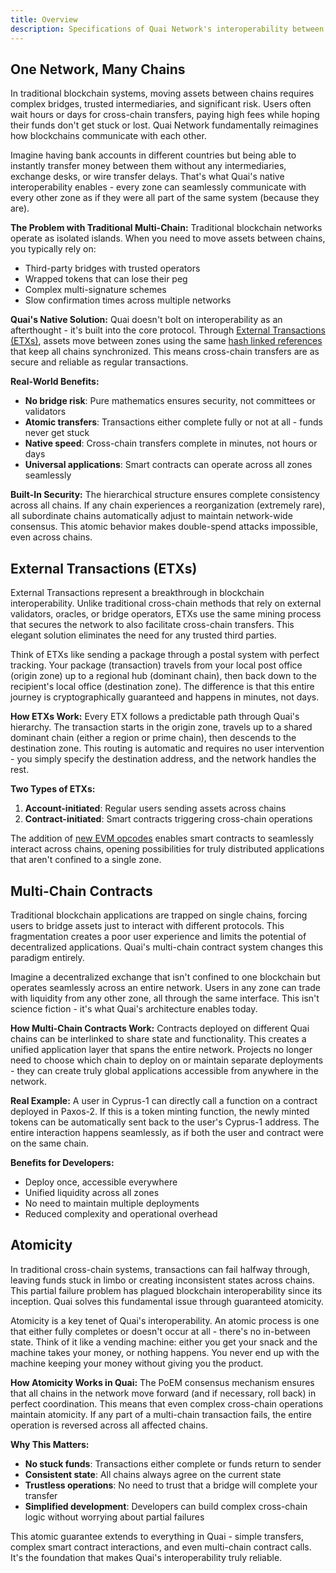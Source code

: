 ```yaml
---
title: Overview
description: Specifications of Quai Network's interoperability between shards.
---
```


## One Network, Many Chains

In traditional blockchain systems, moving assets between chains requires complex bridges, trusted intermediaries, and significant risk. Users often wait hours or days for cross-chain transfers, paying high fees while hoping their funds don't get stuck or lost. Quai Network fundamentally reimagines how blockchains communicate with each other.

Imagine having bank accounts in different countries but being able to instantly transfer money between them without any intermediaries, exchange desks, or wire transfer delays. That's what Quai's native interoperability enables - every zone can seamlessly communicate with every other zone as if they were all part of the same system (because they are).

**The Problem with Traditional Multi-Chain:**
Traditional blockchain networks operate as isolated islands. When you need to move assets between chains, you typically rely on:
- Third-party bridges with trusted operators
- Wrapped tokens that can lose their peg
- Complex multi-signature schemes
- Slow confirmation times across multiple networks

**Quai's Native Solution:**
Quai doesn't bolt on interoperability as an afterthought - it's built into the core protocol. Through [External Transactions (ETXs)](/learn/advanced-introduction/interoperability/etxs), assets move between zones using the same [hash linked references](/learn/advanced-introduction/merged-mining/coincident-blocks) that keep all chains synchronized. This means cross-chain transfers are as secure and reliable as regular transactions.

**Real-World Benefits:**
- **No bridge risk**: Pure mathematics ensures security, not committees or validators
- **Atomic transfers**: Transactions either complete fully or not at all - funds never get stuck
- **Native speed**: Cross-chain transfers complete in minutes, not hours or days
- **Universal applications**: Smart contracts can operate across all zones seamlessly

**Built-In Security:**
The hierarchical structure ensures complete consistency across all chains. If any chain experiences a reorganization (extremely rare), all subordinate chains automatically adjust to maintain network-wide consensus. This atomic behavior makes double-spend attacks impossible, even across chains.

## External Transactions (ETXs)

External Transactions represent a breakthrough in blockchain interoperability. Unlike traditional cross-chain methods that rely on external validators, oracles, or bridge operators, ETXs use the same mining process that secures the network to also facilitate cross-chain transfers. This elegant solution eliminates the need for any trusted third parties.

Think of ETXs like sending a package through a postal system with perfect tracking. Your package (transaction) travels from your local post office (origin zone) up to a regional hub (dominant chain), then back down to the recipient's local office (destination zone). The difference is that this entire journey is cryptographically guaranteed and happens in minutes, not days.

**How ETXs Work:**
Every ETX follows a predictable path through Quai's hierarchy. The transaction starts in the origin zone, travels up to a shared dominant chain (either a region or prime chain), then descends to the destination zone. This routing is automatic and requires no user intervention - you simply specify the destination address, and the network handles the rest.

**Two Types of ETXs:**
1. **Account-initiated**: Regular users sending assets across chains
2. **Contract-initiated**: Smart contracts triggering cross-chain operations

The addition of [new EVM opcodes](/build/smart-contracts/opcode-additions) enables smart contracts to seamlessly interact across chains, opening possibilities for truly distributed applications that aren't confined to a single zone.

## Multi-Chain Contracts

Traditional blockchain applications are trapped on single chains, forcing users to bridge assets just to interact with different protocols. This fragmentation creates a poor user experience and limits the potential of decentralized applications. Quai's multi-chain contract system changes this paradigm entirely.

Imagine a decentralized exchange that isn't confined to one blockchain but operates seamlessly across an entire network. Users in any zone can trade with liquidity from any other zone, all through the same interface. This isn't science fiction - it's what Quai's architecture enables today.

**How Multi-Chain Contracts Work:**
Contracts deployed on different Quai chains can be interlinked to share state and functionality. This creates a unified application layer that spans the entire network. Projects no longer need to choose which chain to deploy on or maintain separate deployments - they can create truly global applications accessible from anywhere in the network.

**Real Example:**
A user in Cyprus-1 can directly call a function on a contract deployed in Paxos-2. If this is a token minting function, the newly minted tokens can be automatically sent back to the user's Cyprus-1 address. The entire interaction happens seamlessly, as if both the user and contract were on the same chain.

**Benefits for Developers:**
- Deploy once, accessible everywhere
- Unified liquidity across all zones
- No need to maintain multiple deployments
- Reduced complexity and operational overhead

## Atomicity

In traditional cross-chain systems, transactions can fail halfway through, leaving funds stuck in limbo or creating inconsistent states across chains. This partial failure problem has plagued blockchain interoperability since its inception. Quai solves this fundamental issue through guaranteed atomicity.

Atomicity is a key tenet of Quai's interoperability. An atomic process is one that either fully completes or doesn't occur at all - there's no in-between state. Think of it like a vending machine: either you get your snack and the machine takes your money, or nothing happens. You never end up with the machine keeping your money without giving you the product.

**How Atomicity Works in Quai:**
The PoEM consensus mechanism ensures that all chains in the network move forward (and if necessary, roll back) in perfect coordination. This means that even complex cross-chain operations maintain atomicity. If any part of a multi-chain transaction fails, the entire operation is reversed across all affected chains.

**Why This Matters:**
- **No stuck funds**: Transactions either complete or funds return to sender
- **Consistent state**: All chains always agree on the current state
- **Trustless operations**: No need to trust that a bridge will complete your transfer
- **Simplified development**: Developers can build complex cross-chain logic without worrying about partial failures

This atomic guarantee extends to everything in Quai - simple transfers, complex smart contract interactions, and even multi-chain contract calls. It's the foundation that makes Quai's interoperability truly reliable.
